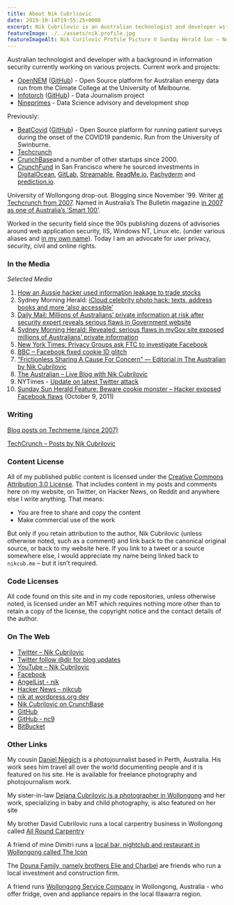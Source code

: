 ```yaml
---
title: About Nik Cubrliovic
date: 2019-10-14T19:55:25+0000
excerpt: Nik Cubrilovic is an Australian technologist and developer with a background in information security currently on various data projects and startups.
featureImage: ./../assets/nik.profile.jpg
featureImageAlt: Nik Curilovic Profile Picture © Sunday Herald Sun – Not for reuse
---
```


Australian technologist and developer with a background in information security currently working on various projects. Current work and projects:

* [OpenNEM](https://opennem.org.au) ([GitHub](https://github.com/opennem)) - Open Source platform for Australian energy data run from the Climate College at the University of Melbourne.
* [Infotorch](https://infotorch.org/social) ([GitHub](https://github.com/infotorch)) - Data Journalism project
* [Nineprimes](https://nineprimes.com) - Data Science advisory and development shop

Previously:

* [BeatCovid](https://beatcov.org) ([GitHub](https://github.com/beatcovid)) - Open Source platform for running patient surveys during the onset of the COVID19 pandemic. Run from the University of Swinburne.
* [Techcrunch](http://www.techcrunch.com)
* [CrunchBase](http://www.crunchbase.com)and a number of other startups since 2000.
* [CrunchFund](https://www.crunchbase.com/organization/crunchfund) in San Francisco where he sourced investments in [DigitalOcean](https://www.crunchbase.com/organization/digitalocean), [GitLab](https://www.crunchbase.com/organization/gitlab-com), [Streamable](https://www.crunchbase.com/organization/streamable), [ReadMe.io](https://www.crunchbase.com/organization/readme-io), [Pachyderm](https://www.crunchbase.com/organization/pachyderm#/entity) and [prediction.io](https://www.crunchbase.com/organization/predictionio#/entity).

University of Wollongong drop-out. Blogging since November ’99. Writer [at Techcrunch from 2007](http://techcrunch.com/author/nik-cubrilovic/). Named in Australia’s The Bulletin magazine [in 2007 as one of Australia’s ‘Smart 100’](http://wayback.archive.org/web/*/http://bulletin.ninemsn.com.au/article.aspx?id=266916).

Worked in the security field since the 90s publishing dozens of advisories around web application security, IIS, Windows NT, Linux etc. (under various aliases and [in my own name](http://0day.today/author/21985)). Today I am an advocate for user privacy, security, civil and online rights.

### In the Media

*Selected Media*

1. [How an Aussie hacker used information leakage to trade stocks](http://www.itnews.com.au/news/how-an-aussie-hacker-used-information-leakage-to-trade-stocks-420171)
1. Sydney Morning Herald: [iCloud celebrity photo hack: texts, address books and more ‘also accessible’](http://www.smh.com.au/digital-life/consumer-security/icloud-celebrity-photo-hack-texts-address-books-and-more-also-accessible-20140903-10bov5.html)
1. [Daily Mail: Millions of Australians’ private information at risk after security expert reveals serious flaws in Government website](http://www.dailymail.co.uk/news/article-2629200/Millions-Australians-private-information-risk-security-expert-reveals-flaws-Government-website.html)
1. [Sydney Morning Herald: Revealed: serious flaws in myGov site exposed millions of Australians’ private information](http://www.smh.com.au/it-pro/security-it/revealed-serious-flaws-in-mygov-site-exposed-millions-of-australians-private-information-20140515-zrczw.html)
1. [New York Times: Privacy Groups ask FTC to investigate Facebook](http://bits.blogs.nytimes.com/2011/09/29/privacy-groups-ask-f-t-c-to-review-new-facebook-features/)
1. [BBC – Facebook fixed cookie ID glitch](http://www.bbc.co.uk/news/technology-15091674)
1. [“Frictionless Sharing A Cause For Concern” — Editorial in The Australian by Nik Cubrilovic](http://www.theaustralian.com.au/australian-it/opinion/frictionless-sharing-a-cause-for-concern/story-e6frgb0o-1226157574498)
1. [The Australian – Live Blog with Nik Cubrilovic](http://www.theaustralian.com.au/australian-it/live-blog-about-facebook-privacy-and-security-with-nik-cubrilovic-at-3pm-aest/story-e6frgakx-1226151189067)
1. NYTimes - [Update on latest Twitter attack](http://thelede.blogs.nytimes.com/2009/12/19/update-on-latest-attack-on-twitter/)
1. [Sunday Sun Herald Feature: Beware cookie monster – Hacker exposed Facebook flaws](https://www.facebook.com/photo.php?fbid=10150340347923820&amp;set=a.10150340347413820.357562.500073819&amp;type=3&amp;l=84607ef406&amp;theater) (October 9, 2011)

### Writing

[Blog posts on Techmeme (since 2007)](http://www.crunchbase.com/bloggerboard/tech/author/nik-cubrilovic)

[TechCrunch – Posts by Nik Cubrilovic](http://techcrunch.com/author/nik-cubrilovic/)

### Content License

All of my published public content is licensed under the [Creative Commons Attribution 3.0 License](http://creativecommons.org/licenses/by/3.0/). That includes content in my posts and comments here on my website, on Twitter, on Hacker News, on Reddit and anywhere else I write anything. That means:

- You are free to share and copy the content
- Make commercial use of the work

But only if you retain attribution to the author, Nik Cubrilovic (unless otherwise noted, such as a comment) and link back to the canonical original source, or back to my website here. If you link to a tweet or a source somewhere else, I would appreciate my name being linked back to `nikcub.me` – but it isn’t required.

### Code Licenses

All code found on this site and in my code repositories, unless otherwise noted, is licensed under an MIT which requires nothing more other than to retain a copy of the license, the copyright notice and the contact details of the author.

### On The Web

* [Twitter – Nik Cubrilovic](https://twitter.com/nikcub)
* [Twitter follow @dir for blog updates](https://twitter.com/dir)
* [YouTube – Nik Cubrilovic](https://youtube.com/nik)
* [Facebook](https://facebook.com/cubrilovic)
* [AngelList - nik](https://angel.co/nik)
* [Hacker News – nikcub](https://news.ycombinator.com/user?id=nikcub)
* [nik at wordpress.org dev](https://codex.wordpress.org/User:Nik)
* [Nik Cubrilovic on CrunchBase](https://www.crunchbase.com/person/nik-cubrilovic)
* [GitHub](https://github.com/nikcub)
* [GitHub - nc9](https://github.com/nc9)
* [BitBucket](https://bitbucket.org/nik)

### Other Links

My cousin [Daniel Njegich](http://www.danielnjegich.com/) is a photojournalist based in Perth, Australia. His work sees him travel all over the world documenting people and it is featured on his site. He is available for freelance photography and photojournalism work.

My sister-in-law [Dejana Cubrilovic is a photographer in Wollongong](http://www.dejanacubrilovic.com.au/) and her work, specializing in baby and child photography, is also featured on her site

My brother David Cubrilovic runs a local carpentry business in Wollongong called [All Round Carpentry](https://www.arcarpentry.com.au/)

A friend of mine Dimitri runs a [local bar, nightclub and restaurant in Wollongong called The Icon](https://www.theicon.net.au/)

The [Douna Family, namely brothers Elie and Charbel](https://dounafamily.com/) are friends who run a local investment and construction firm.

A friend runs [Wollongong Service Company](https://www.wollongongservicecompany.com.au/) in Wollongong, Australia - who offer fridge, oven and appliance repairs in the local Illawarra region.